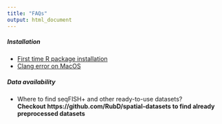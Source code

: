 ```yaml
---
title: "FAQs"
output: html_document
---
```


##### Installation  
- [First time R package installation](./installation_issues.html)
- [Clang error on MacOS](./installation_issues.html)

##### Data availability  
- Where to find seqFISH+ and other ready-to-use datasets?  
**Checkout https://github.com/RubD/spatial-datasets to find already preprocessed datasets**  


